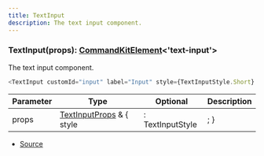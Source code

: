 ```yaml
---
title: TextInput
description: The text input component.
---
```



### TextInput(props): [CommandKitElement](/docs/api-reference/types/CommandKitElement)\<'text\-input'>

The text input component.

```ts
<TextInput customId="input" label="Input" style={TextInputStyle.Short} />
```

| Parameter | Type | Optional | Description |
| ----------- | ----------- | ----------- | ----------- |
| props | [TextInputProps](/docs/api-reference/types/TextInputProps) & \{   style | : TextInputStyle | ; } | ❌ | The text input properties. |


- [Source](https://github.com/underctrl-io/commandkit/blob/141d1404ab18a8e659209a0fab65466bf3b6dd85/packages/commandkit/src/components/v1/modal/Modal.ts#L88)